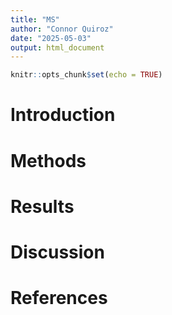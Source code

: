 ```yaml
---
title: "MS"
author: "Connor Quiroz"
date: "2025-05-03"
output: html_document
---
```


```r
knitr::opts_chunk$set(echo = TRUE)
```

# Introduction

# Methods

# Results

# Discussion

# References